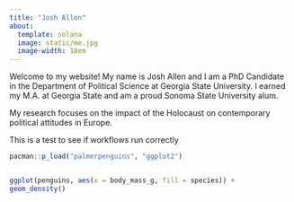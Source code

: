 ```yaml
---
title: "Josh Allen"
about:
  template: solana
  image: static/me.jpg
  image-width: 18em
---
```


Welcome to my website! My name is Josh Allen and I am a PhD Candidate in the Department of Political Science at Georgia State University. I earned my M.A. at Georgia State and am a proud Sonoma State University alum.

My research focuses on the impact of the Holocaust on contemporary political attitudes in Europe. 


This is a test to see if workflows run correctly 



```r

pacman::p_load("palmerpenguins", "ggplot2")


ggplot(penguins, aes(x = body_mass_g, fill = species)) +
geom_density()

```